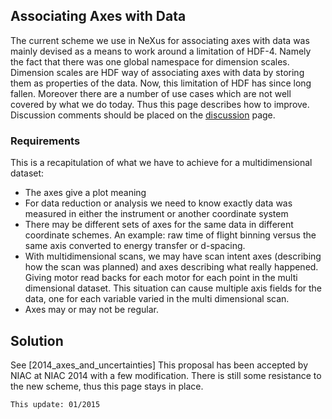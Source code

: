 == Associating Axes with Data ==

The current scheme we use in NeXus for associating axes with data was mainly devised 
as a means to work around a limitation of HDF-4. Namely the fact that there was one 
global namespace for dimension scales. Dimension scales are HDF way of associating axes 
with data by storing them as properties of the data. Now, this limitation of HDF has since long fallen. 
Moreover there are a number of use cases which are not well covered by what we do today. 
Thus this page describes how to improve.  Discussion comments should be placed on the [[Talk:Associating_Axes_with_Data | discussion]] page.


=== Requirements ===

This is a recapitulation of what we have to achieve for a multidimensional dataset:

* The axes give a plot meaning
* For data reduction or analysis we need to know exactly data was measured in either the instrument or another coordinate system
* There may be different sets of axes for the same data in different coordinate schemes. An example: raw time of flight  binning versus the same axis converted to energy transfer or d-spacing. 
* With multidimensional scans, we may have scan intent axes (describing how the scan was planned) and axes describing what really happened. Giving motor read backs for each motor for each point in the multi dimensional dataset. This situation can cause multiple axis fields for the data, one for each variable varied in the multi dimensional scan. 
* Axes may or may not be regular.

== Solution ==
See [2014_axes_and_uncertainties] This proposal has been accepted by NIAC at NIAC 2014 with a few 
modification. There is still some resistance to the new scheme, thus this page stays in place. 
 This update: 01/2015